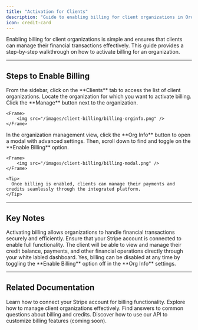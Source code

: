 ```yaml
---
title: "Activation for Clients"
description: "Guide to enabling billing for client organizations in Orova Agents."
icon: credit-card
---
```


Enabling billing for client organizations is simple and ensures that clients can manage their financial transactions effectively. This guide provides a step-by-step walkthrough on how to activate billing for an organization.

---

## Steps to Enable Billing

<Steps>
  <Step title="Navigate to Clients Tab">
    From the sidebar, click on the **Clients** tab to access the list of client organizations.
  </Step>

  <Step title="Manage Organization">
    Locate the organization for which you want to activate billing. Click the **Manage** button next to the organization.

    <Frame>
        <img src="/images/client-billing/billing-orginfo.png" />
    </Frame>

  </Step>

  <Step title="Enable Billing">
    In the organization management view, click the **Org Info** button to open a modal with advanced settings. Then, scroll down to find and toggle on the **Enable Billing** option.

    <Frame>
        <img src="/images/client-billing/billing-modal.png" />
    </Frame>

    <Tip>
      Once billing is enabled, clients can manage their payments and credits seamlessly through the integrated platform.
    </Tip>

  </Step>
</Steps>

---

## Key Notes

<Callout type="info">
  Activating billing allows organizations to handle financial transactions
  securely and efficiently. Ensure that your Stripe account is connected to
  enable full functionality.
</Callout>

<AccordionGroup>
  <Accordion title="What happens after enabling billing?">
    The client will be able to view and manage their credit balance, payments, and other financial operations directly through your white labled dashboard.
  </Accordion>

  <Accordion title="Can I disable billing later?">
    Yes, billing can be disabled at any time by toggling the **Enable Billing** option off in the **Org Info** settings.
  </Accordion>
</AccordionGroup>

---

## Related Documentation

<CardGroup cols={2}>
  <Card
    title="Stripe Integration Setup"
    icon="credit-card"
    href="/whitelabeling/clients/client-billing/billing-overview"
  >
    Learn how to connect your Stripe account for billing functionality.
  </Card>
  <Card
    title="Client Management"
    icon="users"
    href="/whitelabeling/clients/managing-organizations"
  >
    Explore how to manage client organizations effectively.
  </Card>
  <Card title="Billing FAQs" icon="question" href="/whitelabeling/billing/faqs">
    Find answers to common questions about billing and credits.
  </Card>
  <Card title="API Reference" icon="code" href="/api-reference/introduction">
    Discover how to use our API to customize billing features (coming soon).
  </Card>
</CardGroup>
